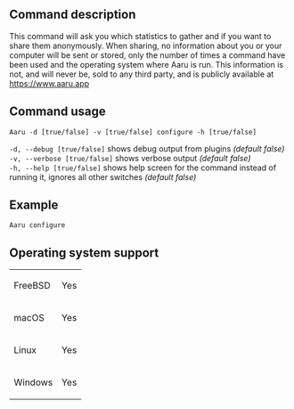 ==Command description==
This command will ask you which statistics to gather and if you want to share them anonymously. When sharing, no information about you or your computer will be sent or stored, only the number of times a command have been used and the operating system where Aaru is run. This information is not, and will never be, sold to any third party, and is publicly available at https://www.aaru.app

==Command usage==
<code>Aaru -d [true/false] -v [true/false] configure -h [true/false]</code>

<code>-d, --debug [true/false]</code> shows debug output from plugins ''(default false)''<br />
<code>-v, --verbose [true/false]</code> shows verbose output ''(default false)''<br />
<code>-h, --help [true/false]</code> shows help screen for the command instead of running it, ignores all other switches ''(default false)''<br />

==Example==
<code>Aaru configure</code>

==Operating system support==
{|
| FreeBSD
| Yes
|-
| macOS
| Yes
|-
| Linux
| Yes
|-
| Windows
| Yes
|}
